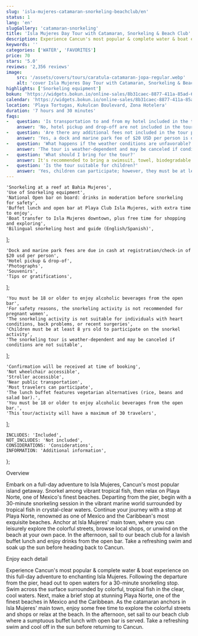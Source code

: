 ```yaml
---
slug: 'isla-mujeres-catamaran-snorkeling-beachclub/en'
status: 1
lang: 'en'
slugGallery: 'catamaran-snorkeling'
title: 'Isla Mujeres Day Tour with Catamaran, Snorkeling & Beach Club'
description: Experience Cancun's most popular & complete water & boat experience on this full-day adventure to enchanting Isla Mujeres. Following the departure from the pier, head out to open waters for a 30-minute snorkeling stop.
keywords: ''
categories: ['WATER', 'FAVORITES']
price: 70
stars: '5.0'
reviews: '2,356 reviews'
image:
    src: '/assets/covers/tours/caratula-catamaran-jopa-regular.webp'
    alt: 'cover Isla Mujeres Day Tour with Catamaran, Snorkeling & Beach Club'
highlights: ['Snorkeling equipment']
bokun: 'https://widgets.bokun.io/online-sales/8b31caec-8877-411a-85ad-682828170619/experience/884213?partialView=1'
calendar: 'https://widgets.bokun.io/online-sales/8b31caec-8877-411a-85ad-682828170619/experience-calendar/884213'
location: 'Playa Tortugas, Kukulcan Boulevard, Zona Hotelera'
duration: '7 hours and 30 minutes'
faqs:
-   question: 'Is transportation to and from my hotel included in the tour package?'
    answer: 'No, hotel pickup and drop-off are not included in the tour package.'
-   question: 'Are there any additional fees not included in the tour price?'
    answer: 'Yes, a dock and marine park fee of $20 USD per person is due in cash at registration/check-in.'
-   question: 'What happens if the weather conditions are unfavorable?'
    answer: 'The tour is weather-dependent and may be canceled if conditions are not suitable. In such cases, rescheduling option will be available'
-   question: 'What should I bring for the tour?'
    answer: It's recommended to bring a swimsuit, towel, biodegradable sunscreen, comfortable shoes, and extra cash for souvenirs or additional expenses.
-   question: 'Is the tour suitable for children?'
    answer: 'Yes, children can participate; however, they must be at least 8 years old to join the snorkeling activity.'
---
```



    'Snorkeling at a reef at Bahia Mujeres',
    'Use of Snorkeling equipment',
    'National Open bar on board: drinks in moderation before snorkeling for safety',
    'Buffet lunch and open bar at Playa Club Isla Mujeres, with extra time to enjoy',
    'Boat transfer to Isla Mujeres downtown, plus free time for shopping and exploring',
    'Bilingual snorkeling host and guide (English/Spanish)',
];

    'Dock and marine park fees are due in cash at registration/check-in of $20 usd per person',
    'Hotel pickup & drop-of',
    'Photographs',
    'Souvenirs',
    'Tips or gratifications',
];

    'You must be 18 or older to enjoy alcoholic beverages from the open bar',
    'For safety reasons, the snorkeling activity is not recommended for pregnant women',
    'The snorkeling activity is not suitable for individuals with heart conditions, back problems, or recent surgeries',
    'Children must be at least 8 yrs old to participate on the snorkel activity',
    'The snorkeling tour is weather-dependent and may be canceled if conditions are not suitable',
];

    'Confirmation will be received at time of booking',
    'Not wheelchair accessible',
    'Stroller accessible',
    'Near public transportation',
    'Most travelers can participate',
    'The lunch buffet features vegetarian alternatives (rice, beans and salad bar).',
    'You must be 18 or older to enjoy alcoholic beverages from the open bar.',
    'This tour/activity will have a maximum of 30 travelers',
];

    INCLUDES: 'Included',
    NOT_INCLUDES: 'Not included',
    CONSIDERATIONS: 'Considerations',
    INFORMATION: 'Additional information',
};

<Inclusions includes={includes} notIncludes={notIncludes} i18n={i18n} />

<Considerations considerations={considerations} i18n={i18n} />

<TagH2>Overview </TagH2>

<TagP>Embark on a full-day adventure to Isla Mujeres, Cancun's most popular island getaway. Snorkel among vibrant tropical fish, then relax on Playa Norte, one of Mexico's finest beaches. Departing from the pier, begin with a 30-minute snorkeling session in the vibrant marine world surrounded by tropical fish in crystal-clear waters. Continue your journey with a stop at Playa Norte, renowned as one of Mexico and the Caribbean's most exquisite beaches. Anchor at Isla Mujeres' main town, where you can leisurely explore the colorful streets, browse local shops, or unwind on the beach at your own pace. In the afternoon, sail to our beach club for a lavish buffet lunch and enjoy drinks from the open bar. Take a refreshing swim and soak up the sun before heading back to Cancun.</TagP>

<TagH3>Enjoy each detail </TagH3>

<TagP>Experience Cancun's most popular & complete water & boat experience on this full-day adventure to enchanting Isla Mujeres. Following the departure from the pier, head out to open waters for a 30-minute snorkeling stop. Swim across the surface surrounded by colorful, tropical fish in the clear, cool waters. Next, make a brief stop at stunning Playa Norte, one of the finest beaches in Mexico and the Caribbean. As the catamaran anchors in Isla Mujeres' main town, enjoy some free time to explore the colorful streets and shops or relax at the beach. In the afternoon, set sail to our beach club where a sumptuous buffet lunch with open bar is served. Take a refreshing swim and cool off in the sun before returning to Cancun. </TagP>

<AdditionalInfo information={information} i18n={i18n} />